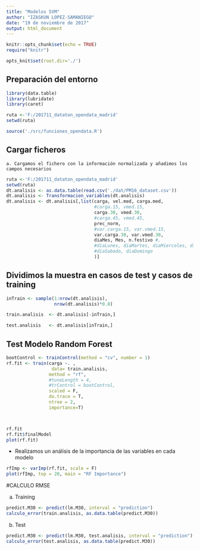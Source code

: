 ---
title: "Modelos SVM"
author: "IZASKUN LOPEZ-SAMANIEGO"
date: "19 de noviembre de 2017"
output: html_document
---

```{r setup, include=FALSE}
knitr::opts_chunk$set(echo = TRUE)
require("knitr")

opts_knit$set(root.dir='./')

```


## Preparación del entorno

```{r entorno}
library(data.table)
library(lubridate)
library(caret)

ruta <-'F:/201711_dataton_opendata_madrid'
setwd(ruta)

source('./src/funciones_opendata.R')

```

## Cargar ficheros

    a. Cargamos el fichero con la información normalizada y añadimos los campos necesarios
    
```{r carga_ficheros}
ruta <-'F:/201711_dataton_opendata_madrid'
setwd(ruta)
dt.analisis <- as.data.table(read.csv('./dat/PM16_dataset.csv'))
dt.analisis <- Transformacion_variables(dt.analisis) 
dt.analisis <- dt.analisis[,list(carga, vel.med, carga.med, 
                                 #carga.15, vmed.15, 
                                 carga.30, vmed.30, 
                                 #carga.45, vmed.45,
                                 prec_norm, 
                                 #var.carga.15, var.vmed.15, 
                                 var.carga.30, var.vmed.30, 
                                 diaMes, Mes, n.festivo #, 
                                 #diaLunes, diaMartes, diaMiercoles, diaJueves, diaViernes, 
                                 #diaSabado, diaDomingo
                                 )]
```

## Dividimos la muestra en casos de test y casos de training

```{r test_and_testing, echo=TRUE}

inTrain <- sample(1:nrow(dt.analisis),
                  nrow(dt.analisis)*0.8)

train.analisis  <- dt.analisis[-inTrain,]

test.analisis   <- dt.analisis[inTrain,]

```

## Test Modelo Random Forest

```{r RF, echo=TRUE}

bootControl <- trainControl(method = "cv", number = 1)
rf.fit <- train(carga ~. , 
                 data= train.analisis, 
                method = "rf", 
                #tuneLength = 4, 
                #trControl = bootControl, 
                scaled = F, 
                do.trace = T,
                ntree = 2,
                importance=T)



rf.fit
rf.fit$finalModel
plot(rf.fit)
```


  - Realizamos un análisis de la importancia de las variables en cada modelo

```{r RF Imp Variables, echo=TRUE}
rfImp <- varImp(rf.fit, scale = F)
plot(rfImp, top = 20, main = "RF Importance")

```
   
#CALCULO RMSE
  
  a. Training

```{r RMSE Training, echo=TRUE}
predict.M30 <- predict(lm.M30, interval = "prediction")
calculo_error(train.analisis, as.data.table(predict.M30))

```

  b. Test

```{r RMSE Test, echo=TRUE}
predict.M30 <- predict(lm.M30, test.analisis, interval = "prediction")
calculo_error(test.analisis, as.data.table(predict.M30))

```
